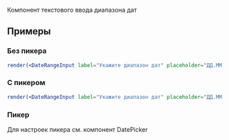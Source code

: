 Компонент текстового ввода диапазона дат

## Примеры

### Без пикера
```jsx live
render(<DateRangeInput label="Укажите диапазон дат" placeholder="ДД.ММ.ГГГГ - ДД.ММ.ГГГГ"/>)
```

### С пикером
```jsx live
render(<DateRangeInput label="Укажите диапазон дат" placeholder="ДД.ММ.ГГГГ - ДД.ММ.ГГГГ" picker />)
```

### Пикер
Для настроек пикера см. компонент DatePicker